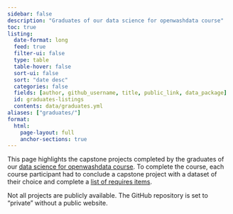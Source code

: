 ```yaml
---
sidebar: false
description: "Graduates of our data science for openwashdata course"
toc: true
listing:
  date-format: long
  feed: true
  filter-ui: false
  type: table
  table-hover: false
  sort-ui: false
  sort: "date desc"
  categories: false
  fields: [author, github_username, title, public_link, data_package]
  id: graduates-listings
  contents: data/graduates.yml
aliases: ["graduates/"]
format:
  html:
    page-layout: full
    anchor-sections: true
---
```


This page highlights the capstone projects completed by the graduates of our [data science for openwashdata course](https://ds4owd-001.github.io/website/). To complete the course, each course participant had to conclude a capstone project with a dataset of their choice and complete a [list of requires items](https://ds4owd-001.github.io/website/project/#required-items).

Not all projects are publicly available. The GitHub repository is set to "private" without a public website.

::: {graduates-listings}
:::